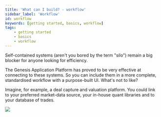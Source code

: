 ```yaml
---
title: 'What can I build? - workflow'
sidebar_label: 'Workflow'
id: workflow
keywords: [getting started, basics, workflow]
tags:
    - getting started
    - basics
    - workflow
---
```


Self-contained systems (aren't you bored by the term "silo") remain a big blocker for anyone looking for efficiency.

The Genesis Application Platform has proved to be very effective at connecting to these systems. So you can include them in a more complete, standardised workflow with a purpose-built UI. What's not to like?

Imagine, for example, a deal capture and valuation platform. You could link to your preferred market-data source, your in-house quant libraries and to your database of trades.


![](/img/workflow.png)

